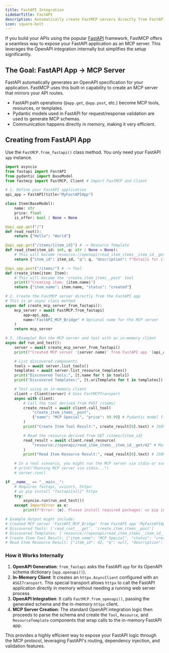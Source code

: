 ```yaml
---
title: FastAPI Integration
sidebarTitle: FastAPI
description: Automatically create FastMCP servers directly from FastAPI applications.
icon: square-bolt
---
```


If you build your APIs using the popular [FastAPI](https://fastapi.tiangolo.com/) framework, FastMCP offers a seamless way to expose your FastAPI application as an MCP server. This leverages the OpenAPI integration internally but simplifies the setup significantly.

## The Goal: FastAPI App -> MCP Server

FastAPI automatically generates an OpenAPI specification for your application. FastMCP uses this built-in capability to create an MCP server that mirrors your API routes.

- FastAPI path operations (`@app.get`, `@app.post`, etc.) become MCP tools, resources, or templates.
- Pydantic models used in FastAPI for request/response validation are used to generate MCP schemas.
- Communication happens directly in memory, making it very efficient.

## Creating from FastAPI App

Use the `FastMCP.from_fastapi()` class method. You only need your FastAPI `app` instance.

```python
import asyncio
from fastapi import FastAPI
from pydantic import BaseModel
from fastmcp import FastMCP, Client # Import FastMCP and Client

# 1. Define your FastAPI application
api_app = FastAPI(title="MyFastAPIApp")

class Item(BaseModel):
    name: str
    price: float
    is_offer: bool | None = None

@api_app.get("/")
def read_root():
    return {"Hello": "World"}

@api_app.get("/items/{item_id}") # -> Resource Template
def read_item(item_id: int, q: str | None = None):
    # This will become resource://openapi/read_item_items__item_id__get/{item_id}
    return {"item_id": item_id, "q": q, "description": f"Details for item {item_id}"}

@api_app.post("/items/") # -> Tool
def create_item(item: Item):
    # This will become the 'create_item_items__post' tool
    print(f"Creating item: {item.name}")
    return {"item_name": item.name, "status": "created"}

# 2. Create the FastMCP server directly from the FastAPI app
# This is an async class method
async def create_mcp_server_from_fastapi():
    mcp_server = await FastMCP.from_fastapi(
        app=api_app,
        name="FastAPI_MCP_Bridge" # Optional name for the MCP server
    )
    return mcp_server

# 3. (Example) Run the MCP server and test with an in-memory client
async def run_and_test():
    server = await create_mcp_server_from_fastapi()
    print(f"Created MCP server '{server.name}' from FastAPI app '{api_app.title}'")

    # List discovered components
    tools = await server.list_tools()
    templates = await server.list_resource_templates()
    print("Discovered Tools:", [t.name for t in tools])
    print("Discovered Templates:", [t.uriTemplate for t in templates])

    # Test using an in-memory client
    client = Client(server) # Uses FastMCPTransport
    async with client:
        # Call the tool derived from POST /items/
        create_result = await client.call_tool(
            "create_item_items__post",
            {"name": "MCP Special", "price": 99.99} # Pydantic model fields become args
        )
        print("Create Item Tool Result:", create_result[0].text) # JSON string

        # Read the resource derived from GET /items/{item_id}
        read_result = await client.read_resource(
            "resource://openapi/read_item_items__item_id__get/42" # Match template URI
        )
        print("Read Item Resource Result:", read_result[0].text) # JSON string

    # In a real scenario, you might run the MCP server via stdio or sse
    # print("Running MCP server via stdio...")
    # server.run()

if __name__ == "__main__":
    # Requires fastapi, uvicorn, httpx:
    # uv pip install "fastapi[all]" httpx
    try:
        asyncio.run(run_and_test())
    except ImportError as e:
        print(f"Error: {e}. Please install required packages: uv pip install \"fastapi[all]\" httpx")

# Example Output might include:
# Created MCP server 'FastAPI_MCP_Bridge' from FastAPI app 'MyFastAPIApp'
# Discovered Tools: ['read_root___get', 'create_item_items__post']
# Discovered Templates: ['resource://openapi/read_item_items__item_id__get/{item_id}']
# Create Item Tool Result: {"item_name": "MCP Special", "status": "created"}
# Read Item Resource Result: {"item_id": 42, "q": null, "description": "Details for item 42"}
```

### How it Works Internally

1.  **OpenAPI Generation**: `from_fastapi` asks the FastAPI `app` for its OpenAPI schema dictionary (`app.openapi()`).
2.  **In-Memory Client**: It creates an `httpx.AsyncClient` configured with an `ASGITransport`. This special transport allows `httpx` to call the FastAPI application directly in memory without needing a running web server process.
3.  **OpenAPI Integration**: It calls `FastMCP.from_openapi()`, passing the generated schema and the in-memory `httpx` client.
4.  **MCP Server Creation**: The standard OpenAPI integration logic then proceeds to parse the schema and create the `Tool`, `Resource`, and `ResourceTemplate` components that wrap calls to the in-memory FastAPI app.

This provides a highly efficient way to expose your FastAPI logic through the MCP protocol, leveraging FastAPI's routing, dependency injection, and validation features. 